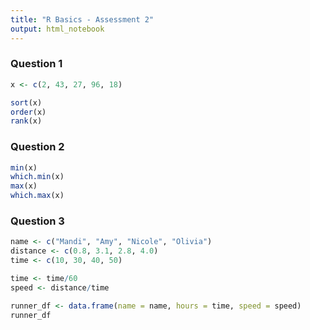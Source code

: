```yaml
---
title: "R Basics - Assessment 2"
output: html_notebook
---
```


### Question 1
```r
x <- c(2, 43, 27, 96, 18)

sort(x)
order(x)
rank(x)
```

### Question 2

```r
min(x)
which.min(x)
max(x)
which.max(x)
```

### Question 3

```r
name <- c("Mandi", "Amy", "Nicole", "Olivia")
distance <- c(0.8, 3.1, 2.8, 4.0)
time <- c(10, 30, 40, 50)

time <- time/60
speed <- distance/time

runner_df <- data.frame(name = name, hours = time, speed = speed)
runner_df
```
